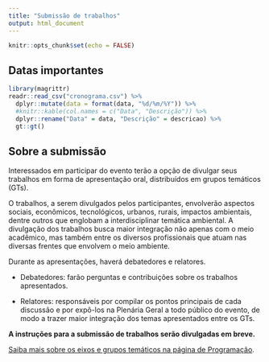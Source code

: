 ```yaml
---
title: "Submissão de trabalhos"
output: html_document
---
```


```r
knitr::opts_chunk$set(echo = FALSE)
```

## Datas importantes

```r
library(magrittr)
readr::read_csv("cronograma.csv") %>% 
  dplyr::mutate(data = format(data, "%d/%m/%Y")) %>% 
  #knitr::kable(col.names = c("Data", "Descrição")) %>% 
  dplyr::rename("Data" = data, "Descrição" = descricao) %>% 
  gt::gt()
```

## Sobre a submissão


Interessados em participar do evento terão a opção de divulgar seus trabalhos em forma de apresentação oral, distribuídos em  grupos temáticos (GTs).

O trabalhos, a serem divulgados pelos participantes, envolverão aspectos sociais, econômicos, tecnológicos, urbanos, rurais, impactos ambientais, dentre outros que englobam a interdisciplinar temática ambiental. A divulgação dos trabalhos busca maior integração não apenas com o meio acadêmico, mas também entre os diversos profissionais que atuam nas diversas frentes que envolvem o meio ambiente. 

Durante as apresentações, haverá debatedores e relatores. 

- Debatedores: farão perguntas e contribuições sobre os trabalhos apresentados. 

- Relatores: responsáveis por compilar os pontos principais de cada discussão e por expô-los na Plenária Geral a todo público do evento, de modo a trazer maior integração dos temas apresentados entre os GTs. 


**A instruções para a submissão de trabalhos serão divulgadas em breve. **

[Saiba mais sobre os eixos e grupos temáticos na página de Programação](../programacao).



